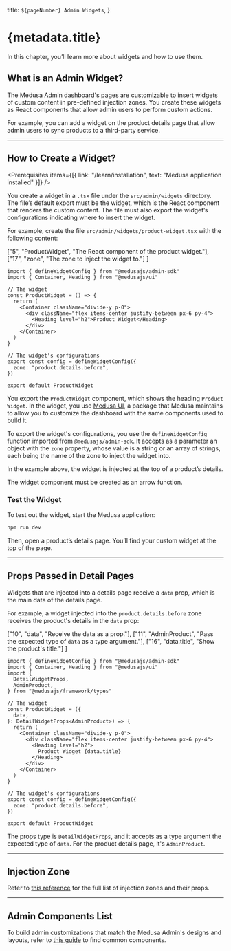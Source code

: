 
  title: `${pageNumber} Admin Widgets`,
}

# {metadata.title}

In this chapter, you’ll learn more about widgets and how to use them.

## What is an Admin Widget?

The Medusa Admin dashboard's pages are customizable to insert widgets of custom content in pre-defined injection zones. You create these widgets as React components that allow admin users to perform custom actions.

For example, you can add a widget on the product details page that allow admin users to sync products to a third-party service.

---

## How to Create a Widget?

<Prerequisites
  items={[{
    link: "/learn/installation",
    text: "Medusa application installed"
  }]}
/>

You create a widget in a `.tsx` file under the `src/admin/widgets` directory. The file’s default export must be the widget, which is the React component that renders the custom content. The file must also export the widget’s configurations indicating where to insert the widget.

For example, create the file `src/admin/widgets/product-widget.tsx` with the following content:

  ["5", "ProductWidget", "The React component of the product widget."], 
  ["17", "zone", "The zone to inject the widget to."]
]

```tsx title="src/admin/widgets/product-widget.tsx" highlights={widgetHighlights}
import { defineWidgetConfig } from "@medusajs/admin-sdk"
import { Container, Heading } from "@medusajs/ui"

// The widget
const ProductWidget = () => {
  return (
    <Container className="divide-y p-0">
      <div className="flex items-center justify-between px-6 py-4">
        <Heading level="h2">Product Widget</Heading>
      </div>
    </Container>
  )
}

// The widget's configurations
export const config = defineWidgetConfig({
  zone: "product.details.before",
})

export default ProductWidget
```

You export the `ProductWidget` component, which shows the heading `Product Widget`. In the widget, you use [Medusa UI](!ui!), a package that Medusa maintains to allow you to customize the dashboard with the same components used to build it.

To export the widget's configurations, you use the `defineWidgetConfig` function imported from `@medusajs/admin-sdk`. It accepts as a parameter an object with the `zone` property, whose value is a string or an array of strings, each being the name of the zone to inject the widget into.

In the example above, the widget is injected at the top of a product’s details.

<Note title="Important" type="warning">

The widget component must be created as an arrow function.

</Note>

### Test the Widget

To test out the widget, start the Medusa application:

```bash npm2yarn
npm run dev
```

Then, open a product’s details page. You’ll find your custom widget at the top of the page.

---

## Props Passed in Detail Pages

Widgets that are injected into a details page receive a `data` prop, which is the main data of the details page.

For example, a widget injected into the `product.details.before` zone receives the product's details in the `data` prop:

  ["10", "data", "Receive the data as a prop."],
  ["11", "AdminProduct", "Pass the expected type of `data` as a type argument."],
  ["16", "data.title", "Show the product's title."]
]

```tsx title="src/admin/widgets/product-widget.tsx" highlights={detailHighlights}
import { defineWidgetConfig } from "@medusajs/admin-sdk"
import { Container, Heading } from "@medusajs/ui"
import { 
  DetailWidgetProps, 
  AdminProduct,
} from "@medusajs/framework/types"

// The widget
const ProductWidget = ({ 
  data,
}: DetailWidgetProps<AdminProduct>) => {
  return (
    <Container className="divide-y p-0">
      <div className="flex items-center justify-between px-6 py-4">
        <Heading level="h2">
          Product Widget {data.title}
        </Heading>
      </div>
    </Container>
  )
}

// The widget's configurations
export const config = defineWidgetConfig({
  zone: "product.details.before",
})

export default ProductWidget
```

The props type is `DetailWidgetProps`, and it accepts as a type argument the expected type of `data`. For the product details page, it's `AdminProduct`.

---

## Injection Zone

Refer to [this reference](!resources!/admin-widget-injection-zones) for the full list of injection zones and their props.

---

## Admin Components List

To build admin customizations that match the Medusa Admin's designs and layouts, refer to [this guide](!resources!/admin-components) to find common components.
